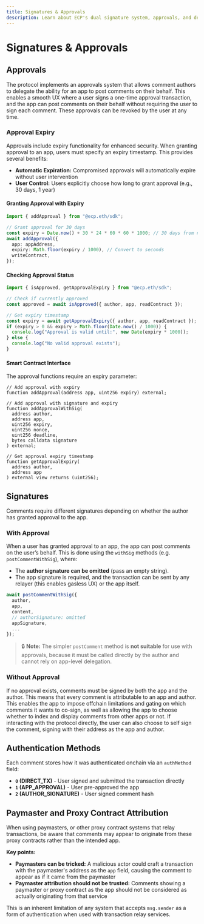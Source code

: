 ```yaml
---
title: Signatures & Approvals
description: Learn about ECP's dual signature system, approvals, and delegate comment posting permissions to applications.
---
```


# Signatures & Approvals

## Approvals

The protocol implements an approvals system that allows comment authors to delegate the ability for an app to post comments on their behalf.
This enables a smooth UX where a user signs a one-time approval transaction, and the app can post comments on their behalf without requiring the user to sign each comment.
These approvals can be revoked by the user at any time.

### Approval Expiry

Approvals include expiry functionality for enhanced security. When granting approval to an app, users must specify an expiry timestamp. This provides several benefits:

- **Automatic Expiration:** Compromised approvals will automatically expire without user intervention
- **User Control:** Users explicitly choose how long to grant approval (e.g., 30 days, 1 year)

#### Granting Approval with Expiry

```typescript
import { addApproval } from "@ecp.eth/sdk";

// Grant approval for 30 days
const expiry = Date.now() + 30 * 24 * 60 * 60 * 1000; // 30 days from now
await addApproval({
  app: appAddress,
  expiry: Math.floor(expiry / 1000), // Convert to seconds
  writeContract,
});
```

#### Checking Approval Status

```typescript
import { isApproved, getApprovalExpiry } from "@ecp.eth/sdk";

// Check if currently approved
const approved = await isApproved({ author, app, readContract });

// Get expiry timestamp
const expiry = await getApprovalExpiry({ author, app, readContract });
if (expiry > 0 && expiry > Math.floor(Date.now() / 1000)) {
  console.log("Approval is valid until:", new Date(expiry * 1000));
} else {
  console.log("No valid approval exists");
}
```

#### Smart Contract Interface

The approval functions require an expiry parameter:

```solidity
// Add approval with expiry
function addApproval(address app, uint256 expiry) external;

// Add approval with signature and expiry
function addApprovalWithSig(
  address author,
  address app,
  uint256 expiry,
  uint256 nonce,
  uint256 deadline,
  bytes calldata signature
) external;

// Get approval expiry timestamp
function getApprovalExpiry(
  address author,
  address app
) external view returns (uint256);
```

## Signatures

Comments require different signatures depending on whether the author has granted approval to the app.

### With Approval

When a user has granted approval to an app, the app can post comments on the user’s behalf. This is done using the `withSig` methods (e.g. `postCommentWithSig`), where:

- The **author signature can be omitted** (pass an empty string).
- The app signature is required, and the transaction can be sent by any relayer (this enables gasless UX) or the app itself.

```typescript
await postCommentWithSig({
  author,
  app,
  content,
  // authorSignature: omitted
  appSignature,
  ...
});
```

> 🔒 **Note:** The simpler `postComment` method is **not suitable** for use with approvals, because it must be called directly by the author and cannot rely on app-level delegation.

### Without Approval

If no approval exists, comments must be signed by both the app and the author. This means that every comment is attributable to an app and author. This enables the app to impose offchain limitations and gating on which comments it wants to co-sign, as well as allowing the app to choose whether to index and display comments from other apps or not.
If interacting with the protocol directly, the user can also choose to self sign the comment, signing with their address as the app and author.

## Authentication Methods

Each comment stores how it was authenticated onchain via an `authMethod` field:

- **`0` (DIRECT_TX)** - User signed and submitted the transaction directly
- **`1` (APP_APPROVAL)** - User pre-approved the app
- **`2` (AUTHOR_SIGNATURE)** - User signed comment hash

## Paymaster and Proxy Contract Attribution

When using paymasters, or other proxy contract systems that relay transactions, be aware that comments may appear to originate from these proxy contracts rather than the intended app.

**Key points:**

- **Paymasters can be tricked:** A malicious actor could craft a transaction with the paymaster's address as the `app` field, causing the comment to appear as if it came from the paymaster
- **Paymaster attribution should not be trusted:** Comments showing a paymaster or proxy contract as the app should not be considered as actually originating from that service

This is an inherent limitation of any system that accepts `msg.sender` as a form of authentication when used with transaction relay services.
